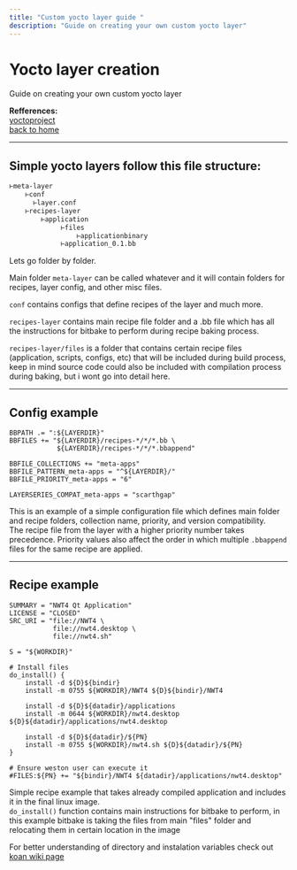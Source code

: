 ```yaml
---
title: "Custom yocto layer guide "
description: "Guide on creating your own custom yocto layer"
---
```


# Yocto layer creation

Guide on creating your own custom yocto layer

**Refferences:**  
[yoctoproject](https://docs.yoctoproject.org/next/dev-manual/layers.html)   
[back to home](./notes) 

---

## Simple yocto layers follow this file structure:

```bash
⊢meta-layer     
 ͏  ͏ ⊢conf   
 ͏  ͏  ͏ ⊢layer.conf   
 ͏  ͏ ⊢recipes-layer  
 ͏  ͏  ͏ ͏  ⊢application    
 ͏  ͏  ͏  ͏  ͏ ͏   ͏⊢files    
 ͏  ͏  ͏  ͏  ͏  ͏  ͏  ͏  ͏⊢applicationbinary  
 ͏  ͏  ͏  ͏  ͏ ͏   ͏⊢application_0.1.bb 
```

Lets go folder by folder.   
    
Main folder ``meta-layer`` can be called whatever and it will contain folders for recipes, layer config, and other misc files.

``conf`` contains configs that define recipes of the layer and much more.

``recipes-layer`` contains main recipe file folder and a .bb file which has all the instructions for bitbake to perform during recipe baking process.

``recipes-layer/files`` is a folder that contains certain recipe files (application, scripts, configs, etc) that will be included during build process, keep in mind source code could also be included with compilation process during baking, but i wont go into detail here.

---

## Config example

```
BBPATH .= ":${LAYERDIR}"
BBFILES += "${LAYERDIR}/recipes-*/*/*.bb \
            ${LAYERDIR}/recipes-*/*/*.bbappend"

BBFILE_COLLECTIONS += "meta-apps"
BBFILE_PATTERN_meta-apps = "^${LAYERDIR}/"
BBFILE_PRIORITY_meta-apps = "6"

LAYERSERIES_COMPAT_meta-apps = "scarthgap"
```

This is an example of a simple configuration file which defines main folder and recipe folders, collection name, priority, and version compatibility.   
The recipe file from the layer with a higher priority number takes precedence. Priority values also affect the order in which multiple ``.bbappend`` files for the same recipe are applied.

---

## Recipe example

```
SUMMARY = "NWT4 Qt Application"
LICENSE = "CLOSED"
SRC_URI = "file://NWT4 \
           file://nwt4.desktop \
           file://nwt4.sh"

S = "${WORKDIR}"

# Install files
do_install() {
    install -d ${D}${bindir}
    install -m 0755 ${WORKDIR}/NWT4 ${D}${bindir}/NWT4

    install -d ${D}${datadir}/applications
    install -m 0644 ${WORKDIR}/nwt4.desktop ${D}${datadir}/applications/nwt4.desktop

    install -d ${D}${datadir}/${PN}
    install -m 0755 ${WORKDIR}/nwt4.sh ${D}${datadir}/${PN}
}

# Ensure weston user can execute it
#FILES:${PN} += "${bindir}/NWT4 ${datadir}/applications/nwt4.desktop"
```

Simple recipe example that takes already compiled application and includes it in the final linux image.     
``do_install()`` function contains main instructions for bitbake to perform, in this example bitbake is taking the files from main "files" folder and relocating them in certain location in the image  

For better understanding of directory and instalation variables check out [koan wiki page](https://wiki.koansoftware.com/index.php/Directories_and_installation_variables)  